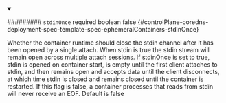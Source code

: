 
<details className="config-field" data-expandable="false" open>
<summary>

######### `stdinOnce` <span className="config-field-required" data-required="false">required</span> <span className="config-field-type">boolean</span> <span className="config-field-default">false</span> <span className="config-field-enum"></span> {#controlPlane-coredns-deployment-spec-template-spec-ephemeralContainers-stdinOnce}

Whether the container runtime should close the stdin channel after it has been opened by
a single attach. When stdin is true the stdin stream will remain open across multiple attach
sessions. If stdinOnce is set to true, stdin is opened on container start, is empty until the
first client attaches to stdin, and then remains open and accepts data until the client disconnects,
at which time stdin is closed and remains closed until the container is restarted. If this
flag is false, a container processes that reads from stdin will never receive an EOF.
Default is false

</summary>



</details>
